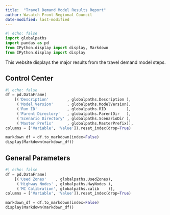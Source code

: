 ```yaml
---
title:  "Travel Demand Model Results Report"
author: Wasatch Front Regional Council
date-modified: last-modified
---
```


```python
#| echo: false
import globalpaths
import pandas as pd
from IPython.display import display, Markdown
from IPython.display import display
```

This website displays the major results from the travel demand model steps.

## Control Center
```python
#| echo: false
df = pd.DataFrame(
    [('Description'        , globalpaths.Description ),
     ('Model Version'      , globalpaths.ModelVersion),
     ('Run ID'             , globalpaths.RID         ),
     ('Parent Directory'   , globalpaths.ParentDir   ),
     ('Scenario Directory' , globalpaths.ScenarioDir ),
     ('Master Prefix'      , globalpaths.MasterPrefix)],
columns = ['Variable', 'Value']).reset_index(drop=True)

markdown_df = df.to_markdown(index=False)
display(Markdown(markdown_df))
```

## General Parameters
```python
#| echo: false
df = pd.DataFrame(
    [('Used Zones'    , globalpaths.UsedZones),
     ('Highway Nodes' , globalpaths.HwyNodes ),
     ('MC Calibration', globalpaths.calib    )],
columns = ['Variable', 'Value']).reset_index(drop=True)

markdown_df = df.to_markdown(index=False)
display(Markdown(markdown_df))
```